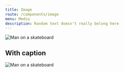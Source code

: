 ```yaml
---
title: Image
route: /components/image
menu: Media
description: Random text doesn't really belong here
---
```



<Image
  alt="Man on a skateboard"
  src="https://images.unsplash.com/photo-1520045892732-304bc3ac5d8e"
/>

<PropsTable component={Image} />

## With caption

<Image
  alt="Man on a skateboard"
  src="https://images.unsplash.com/photo-1520045892732-304bc3ac5d8e"
  caption="Image via Unsplash"
/>
